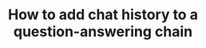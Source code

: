 ---
title: How to add chat history to a question-answering chain
sidebar_class_name: hidden
pagination_prev: null
pagination_next: null
---